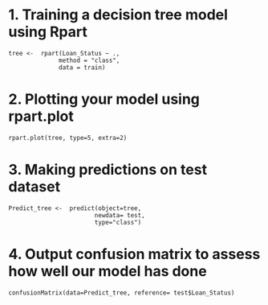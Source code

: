# 1. Training a decision tree model using Rpart
```
tree <-  rpart(Loan_Status ~ .,
              method = "class",
              data = train)
```

# 2. Plotting your model using rpart.plot
```
rpart.plot(tree, type=5, extra=2)
```

# 3. Making predictions on test dataset
```
Predict_tree <-  predict(object=tree,
                        newdata= test,
                        type="class")
```

# 4. Output confusion matrix to assess how well our model has done
```
confusionMatrix(data=Predict_tree, reference= test$Loan_Status)
```

